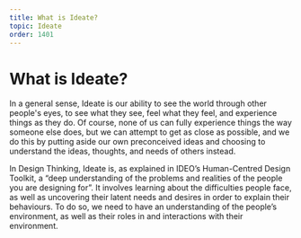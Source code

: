 ```yaml
---
title: What is Ideate?
topic: Ideate
order: 1401
---
```


# What is Ideate?

In a general sense, Ideate is our ability to see the world through other people's eyes, to see what they see, feel what they feel, and experience things as they do. Of course, none of us can fully experience things the way someone else does, but we can attempt to get as close as possible, and we do this by putting aside our own preconceived ideas and choosing to understand the ideas, thoughts, and needs of others instead.

In Design Thinking, Ideate is, as explained in IDEO’s Human-Centred Design Toolkit, a “deep understanding of the problems and realities of the people you are designing for”. It involves learning about the difficulties people face, as well as uncovering their latent needs and desires in order to explain their behaviours. To do so, we need to have an understanding of the people’s environment, as well as their roles in and interactions with their environment.

